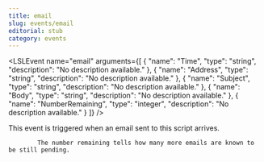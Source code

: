 ```yaml
---
title: email
slug: events/email
editorial: stub
category: events
---
```


<LSLEvent
	name="email"
	arguments={[
	{
		"name": "Time",
		"type": "string",
		"description": "No description available."
	},
	{
		"name": "Address",
		"type": "string",
		"description": "No description available."
	},
	{
		"name": "Subject",
		"type": "string",
		"description": "No description available."
	},
	{
		"name": "Body",
		"type": "string",
		"description": "No description available."
	},
	{
		"name": "NumberRemaining",
		"type": "integer",
		"description": "No description available."
	}
]}
/>

This event is triggered when an email sent to this script arrives.

			The number remaining tells how many more emails are known to be still pending.

